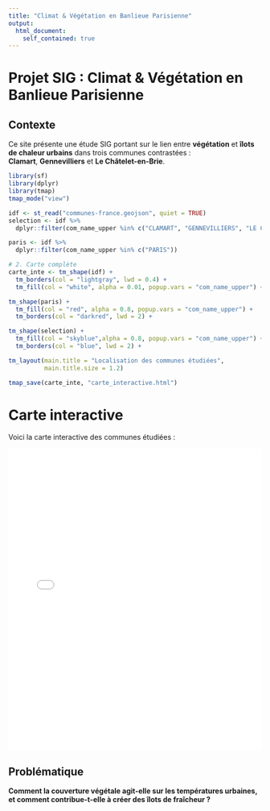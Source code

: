 ```yaml
---
title: "Climat & Végétation en Banlieue Parisienne"
output:
  html_document:
    self_contained: true
---
```


# Projet SIG : Climat & Végétation en Banlieue Parisienne

## Contexte

Ce site présente une étude SIG portant sur le lien entre **végétation** et **îlots de chaleur urbains** dans trois communes contrastées :  
**Clamart**, **Gennevilliers** et **Le Châtelet-en-Brie**.


```r
library(sf)
library(dplyr)
library(tmap)
tmap_mode("view")

idf <- st_read("communes-france.geojson", quiet = TRUE)
selection <- idf %>%
  dplyr::filter(com_name_upper %in% c("CLAMART", "GENNEVILLIERS", "LE CHÂTELET-EN-BRIE"))

paris <- idf %>%
  dplyr::filter(com_name_upper %in% c("PARIS"))

# 2. Carte complète
carte_inte <- tm_shape(idf) +
  tm_borders(col = "lightgray", lwd = 0.4) +
  tm_fill(col = "white", alpha = 0.01, popup.vars = "com_name_upper") +

tm_shape(paris) +
  tm_fill(col = "red", alpha = 0.8, popup.vars = "com_name_upper") +
  tm_borders(col = "darkred", lwd = 2) +

tm_shape(selection) +
  tm_fill(col = "skyblue",alpha = 0.8, popup.vars = "com_name_upper") +
  tm_borders(col = "blue", lwd = 2) +

tm_layout(main.title = "Localisation des communes étudiées",
          main.title.size = 1.2)

tmap_save(carte_inte, "carte_interactive.html")

```
# Carte interactive

Voici la carte interactive des communes étudiées :

<iframe src="carte_interactive.html" width="100%" height="600px" frameborder="0"></iframe>


## Problématique

**Comment la couverture végétale agit-elle sur les températures urbaines, et comment contribue-t-elle à créer des îlots de fraîcheur ?**

